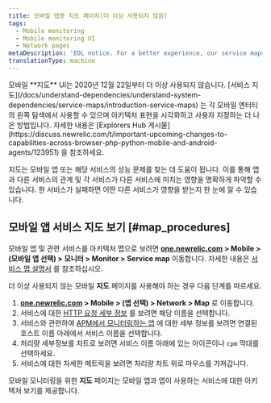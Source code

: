 ```yaml
---
title: 모바일 앱용 지도 페이지(더 이상 사용되지 않음)
tags:
  - Mobile monitoring
  - Mobile monitoring UI
  - Network pages
metaDescription: 'EOL notice. For a better experience, our service maps instead of the mobile map UI.'
translationType: machine
---
```


<Callout variant="important">
  모바일 **지도** UI는 2020년 12월 22일부터 더 이상 사용되지 않습니다. [서비스 지도](/docs/understand-dependencies/understand-system-dependencies/service-maps/introduction-service-maps) 는 각 모바일 엔터티의 왼쪽 탐색에서 사용할 수 있으며 아키텍처 표현을 시각화하고 사용자 지정하는 더 나은 방법입니다. 자세한 내용은 [Explorers Hub 게시물](https://discuss.newrelic.com/t/important-upcoming-changes-to-capabilities-across-browser-php-python-mobile-and-android-agents/123951) 을 참조하세요.
</Callout>

지도는 모바일 앱 또는 해당 서비스의 성능 문제를 찾는 데 도움이 됩니다. 이를 통해 앱과 다른 서비스의 관계 및 각 서비스가 다른 서비스에 미치는 영향을 명확하게 파악할 수 있습니다. 한 서비스가 실패하면 어떤 다른 서비스가 영향을 받는지 한 눈에 알 수 있습니다.

## 모바일 앱 서비스 지도 보기 [#map_procedures]

모바일 앱 및 관련 서비스를 아키텍처 맵으로 보려면 **[one.newrelic.com](https://one.newrelic.com/all-capabilities) > Mobile > (모바일 앱 선택) > 모니터 > Monitor > Service map** 이동합니다. 자세한 내용은 [서비스 맵 설명서](/docs/understand-dependencies/understand-system-dependencies/service-maps/how-use-service-maps) 를 참조하십시오.

더 이상 사용되지 않는 모바일 **지도** 페이지를 사용해야 하는 경우 다음 단계를 따르세요.

1. **[one.newrelic.com](https://one.newrelic.com/all-capabilities) > Mobile > (앱 선택) > Network > Map** 로 이동합니다.
2. 서비스에 대한 [HTTP 요청 세부 정보](/docs/mobile-monitoring-ui/http-requests-dashboard) 를 보려면 해당 이름을 선택합니다.
3. 서비스와 관련하여 [APM에서 모니터링하는 앱](/docs/applications-menu/applications-overview) 에 대한 세부 정보를 보려면 연결된 호스트 이름 아래에서 서비스 이름을 선택합니다.
4. 처리량 세부정보를 차트로 보려면 서비스 이름 아래에 있는 아이콘이나 `cpm` 막대를 선택하세요.
5. 서비스에 대한 자세한 메트릭을 보려면 처리량 차트 위로 마우스를 가져갑니다.

모바일 모니터링을 위한 **지도** 페이지는 모바일 앱과 앱이 사용하는 서비스에 대한 아키텍처 보기를 제공합니다.